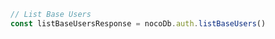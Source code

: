 ```typescript index.ts
// List Base Users
const listBaseUsersResponse = nocoDb.auth.listBaseUsers()
```